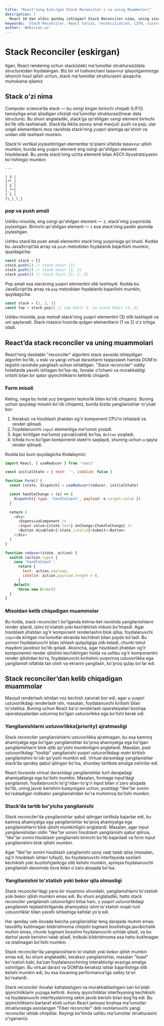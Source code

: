 ```yaml
---
title: "React'ning Eskirgan Stack Reconciler'i va uning Muammolari"
description: |
  React 16'dan oldin qanday ishlagan? Stack Reconciler nima, uning sinxron ishlashi qanday muammolarga olib kelgan va nima uchun Fiber'ga o'tilganini bilib oling.
keywords: 'Stack Reconciler, React tarixi, reconciliation, LIFO, sinxron, priority, ustuvorlik, performance, Fiber, eskirgan, deprecated, webiston'
author: 'Webiston.uz'
---
```


# Stack Reconciler (eskirgan)

Ilgari, React rendering uchun stack(stek) ma'lumotlar strukturasi(data structure)dan foydalangan. Biz bir xil tushunchani tasavvur qilayotganimizga ishonch hosil qilish uchun, stack ma'lumotlar strukturasini qisqacha muhokama qilamiz

## Stack o'zi nima

Computer science’da stack — bu oxirgi kirgan birinchi chiqadi (LIFO) tamoyiliga amal qiladigan chiziqli ma'lumotlar strukturasi(linear data structure). Bu shuni anglatadiki, stack’ga qo'shilgan oxirgi element birinchi bo'lib olib tashlanadi. Stack’da ikkita asosiy amal mavjud: push va pop, ular orqali elementlarni mos ravishda stack’ning yuqori qismiga qo'shish va undan olib tashlash mumkin.

Stack’ni vertikal joylashtirilgan elementlar to'plami sifatida tasavvur qilish mumkin, bunda eng yuqori element eng oxirgi qo'shilgan element hisoblanadi. Bu yerda stack’ning uchta elementi bilan ASCII illyustratsiyasini ko'rishingiz mumkin:

```mdx copy
---

| 3 |
|**_|
| 2 |
|_**|
| 1 |
|\_\_\_|
```

### pop va push amali

Ushbu misolda, eng oxirgi qo'shilgan element — `3`, stack’ning yuqorisida joylashgan. Birinchi qo'shilgan element — `1` esa stack’ning pastki qismida joylashgan.

Ushbu stack’da push amali elementni stack’ning yuqorisiga qo'shadi. Kodda bu JavaScript’da array va `push` metodidan foydalanib bajarilishi mumkin, quyidagicha:

```js copy
const stack = []
stack.push(1) // stack hozir [1]
stack.push(2) // stack hozir [1, 2]
stack.push(3) // stack hozir [1, 2, 3]
```

Pop amali esa stackning yuqori elementini olib tashlaydi. Kodda bu JavaScript’da array va `pop` metodidan foydalanib bajarilishi mumkin, quyidagicha:

```js copy
const stack = [1, 2, 3]
const top = stack.pop() // top hozir 3, va stack hozir [1, 2]
```

Ushbu misolda, pop metodi stack’ning yuqori elementini (3) olib tashlaydi va uni qaytaradi. Stack massivi hozirda qolgan elementlarni (1 va 2) o'z ichiga oladi.

## React’da stack reconciler va uning muammolari

React’ning dastlabki "reconciler" algoritmi stack asosida ishlaydigan algoritm bo'lib, u eski va yangi virtual daraxtlarni taqqoslash hamda DOM’ni tegishli ravishda yangilash uchun ishlatilgan. "Stack reconciler" oddiy holatlarda yaxshi ishlagan bo'lsa-da, ilovalar o'lchami va murakkabligi ortishi bilan bir qator qiyinchiliklarni keltirib chiqardi.

### Form misoli

Keling, nega bu holat yuz berganini tezkorlik bilan ko'rib chiqamiz. Buning uchun quyidagi misolni ko'rib chiqamiz, bunda bizda yangilanishlar ro'yxati bor:

1. Keraksiz va hisoblash jihatdan og'ir komponent CPU’ni ishlatadi va render qilinadi.
2. Foydalanuvchi `input` elementiga ma'lumot yozadi.
3. Agar kiritilgan ma'lumot yaroqli(valid) bo'lsa, `Button` yoqiladi.
4. Ichida `Form` bo'lgan komponenti state’ni saqlaydi, shuning uchun u qayta render qilinadi.

Kodda biz buni quyidagicha ifodalaymiz:

```js copy
import React, { useReducer } from 'react'

const initialState = { text: '', isValid: false }

function Form() {
  const [state, dispatch] = useReducer(reducer, initialState)

  const handleChange = (e) => {
    dispatch({ type: 'handleInput', payload: e.target.value })
  }

  return (
    <div>
      <ExpensiveComponent />
      <input value={state.text} onChange={handleChange} />
      <Button disabled={!state.isValid}>Submit</Button>
    </div>
  )
}

function reducer(state, action) {
  switch (action.type) {
    case 'handleInput':
      return {
        text: action.payload,
        isValid: action.payload.length > 0,
      }
    default:
      throw new Error()
  }
}
```

### Misoldan kelib chiqadigan muammolar

Bu holda, stack reconciler’i bo'lganda ketma-ket ravishda yangilanishlarni render qilardi, ishni to'xtatish yoki kechiktirish imkoni bo'lmasdi. Agar hisoblash jihatdan og'ir komponent renderlashni blok qilsa, foydalanuvchi `input`da kiritgan ma'lumotlar ekranda kechikish bilan paydo bo'ladi. Bu yomon foydalanuvchi bilan ishlash qulayligiga olib keladi, chunki tekst maydoni javobsiz bo'lib qoladi. Aksincha, agar hisoblash jihatdan og'ir komponentni render qilishini kechiktirgan holda va ushbu og'ir komponentni render qilishdan ko'ra, foydalanuvchi kiritishini yuqoriroq ustuvorlikka ega yangilanish sifatida tan olish va ekranni yangilash, ko'proq qulay bo'lar edi.

## Stack reconciler’dan kelib chiqadigan muammolar

Mavjud renderlash ishidan voz kechish zarurati bor edi, agar u yuqori ustuvorlikdagi renderlash ishi, masalan, foydalanuvchi kiritishi bilan to'xtatilsa. Buning uchun React ba'zi renderlash operatsiyalari boshqa operatsiyalardan ustunroq bo'lgan ustuvorlikka ega bo'lishi kerak edi.

### Yangilanishlarni ustuvorlikka(priority) ajratmasligi

Stack reconciler yangilanishlarni ustuvorlikka ajratmagan, bu esa kamroq ahamiyatga ega bo'lgan yangilanishlar ko'proq ahamiyatga ega bo'lgan yangilanishlarni blok qilib qo'yishi mumkinligini anglatardi. Masalan, past ustuvorlikdagi "tooltip" yangilanishi yuqori ustuvorlikdagi matn kiritish yangilanishini to'sib qo'yishi mumkin edi. Virtual daraxtdagi yangilanishlar stack’da qanday qabul qilingan bo'lsa, shunday tartibda amalga oshirilar edi.

React ilovasida virtual daraxtdagi yangilanishlar turli darajadagi ahamiyatlarga ega bo'lishi mumkin. Masalan, formaga input’dagi yangilanish, foydalanuvchi to'g'ridan-to'g'ri input bilan o'zaro aloqada bo'lib, uning javob berishini kutayotgani uchun, postdagi "like"lar sonini ko'rsatadigan indikator yangilanishidan ko'ra muhimroq bo'lishi mumkin.

### Stack’da tartib bo'yicha yangilanishi

Stack reconciler’da yangilanishlar qabul qilingan tartibda bajarilar edi, bu kamroq ahamiyatga ega yangilanishlar ko'proq ahamiyatga ega yangilanishlarni blok qilishi mumkinligini anglatardi. Masalan, agar input yangilanishidan oldin "like"lar sonini hisoblash yangilanishi qabul qilinsa, "like"lar sonini hisoblash yangilanishi birinchi bo'lib bajariladi va form input yangilanishini blok qilishi mumkin.

Agar "like"lar sonini hisoblash yangilanishi uzoq vaqt talab qilsa (masalan, og'ir hisoblash ishlari tufayli), bu foydalanuvchi interfeysida sezilarli kechikish yoki buzilish(jank)ga olib kelishi mumkin, ayniqsa foydalanuvchi yangilanish davomida ilova bilan o'zaro aloqada bo'lsa.

### Yangilanishni to'xtatish yoki bekor qila olmasligi

Stack reconciler’dagi yana bir muammo shundaki, yangilanishlarni to'xtatish yoki bekor qilish mumkin emas edi. Bu shuni anglatadiki, hatto stack reconciler yangilanish ustuvorligini bilsa ham, u yuqori ustuvorlikdagi yangilanish rejalashtirilganda ahamiyatsiz ishni to'xtatish orqali turli ustuvorliklar bilan yaxshi ishlashiga kafolat yo'q edi.

Har qanday veb-ilovada barcha yangilanishlar teng darajada muhim emas: tasodifiy kutilmagan bildirishnoma chiqishi tugmani bosilishiga javobichalik muhim emas, chunki tugmani bosishni foydalanuvchi xohlab qiladi, va bu darhol javob berishni talab qiladi, holbuki bildirishnoma esa hatto kutilmagan va istalmagan bo'lishi mumkin.

Stack reconciler’da yangilanishlarni to'xtatish yoki bekor qilish mumkin emas edi, bu shuni anglatadiki, keraksiz yangilanishlar, masalan "toast" ko'rsatish kabi, ba’zan foydalanuvchining interaktivligi evaziga amalga oshirilgan. Bu virtual daraxt va DOM’da keraksiz ishlar bajarilishiga olib kelishi mumkin edi, bu esa ilovaning performance’iga salbiy ta'sir ko'rsatardi.

Stack reconciler ilovalar kattalashgani va murakkablashgani sari ko'plab qiyinchiliklarni yuzaga keltirdi. Asosiy qiyinchiliklar interfeysning kechikishi va foydalanuvchi interfeyslarining sekin javob berishi bilan bog'liq edi. Bu qiyinchiliklarni bartaraf etish uchun React jamoasi boshqa ma'lumotlar strukturasiga asoslangan "Fiber reconciler" deb nomlanuvchi yangi reconciler ishlab chiqdilar. Keyingi bo'limda ushbu ma'lumotlar strukturasini o'rganamiz.
